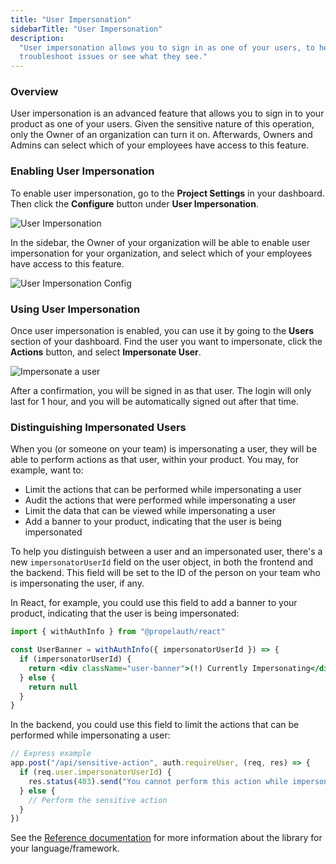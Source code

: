 ```yaml
---
title: "User Impersonation"
sidebarTitle: "User Impersonation"
description:
  "User impersonation allows you to sign in as one of your users, to help them
  troubleshoot issues or see what they see."
---
```


### Overview

User impersonation is an advanced feature that allows you to sign in to your product as one of your users.
Given the sensitive nature of this operation, only the Owner of an organization can turn it on.
Afterwards, Owners and Admins can select which of your employees have access to this feature.

### Enabling User Impersonation

To enable user impersonation, go to the **Project Settings** in your dashboard. Then click the **Configure** button under **User Impersonation**.

![User Impersonation](/images/impersonation-setup.png)

In the sidebar, the Owner of your organization will be able to enable user impersonation for your organization,
and select which of your employees have access to this feature.

![User Impersonation Config](/images/impersonation-config.png)

### Using User Impersonation

Once user impersonation is enabled, you can use it by going to the **Users** section of your dashboard.
Find the user you want to impersonate, click the **Actions** button, and select **Impersonate User**.

![Impersonate a user](/images/impersonation-user.png)

After a confirmation, you will be signed in as that user. The login will only last for 1 hour, and you will be
automatically signed out after that time.

### Distinguishing Impersonated Users

When you (or someone on your team) is impersonating a user, they will be able to perform actions as that user, within your product.
You may, for example, want to:

- Limit the actions that can be performed while impersonating a user
- Audit the actions that were performed while impersonating a user
- Limit the data that can be viewed while impersonating a user
- Add a banner to your product, indicating that the user is being impersonated

To help you distinguish between a user and an impersonated user, there's a new `impersonatorUserId` field on the user object,
in both the frontend and the backend. This field will be set to the ID of the person on your team who is impersonating the user, if any.

In React, for example, you could use this field to add a banner to your product, indicating that the user is being impersonated:

```jsx
import { withAuthInfo } from "@propelauth/react"

const UserBanner = withAuthInfo({ impersonatorUserId }) => {
  if (impersonatorUserId) {
    return <div className="user-banner">(!) Currently Impersonating</div>
  } else {
    return null
  }
}
```

In the backend, you could use this field to limit the actions that can be performed while impersonating a user:

```js
// Express example
app.post("/api/sensitive-action", auth.requireUser, (req, res) => {
  if (req.user.impersonatorUserId) {
    res.status(403).send("You cannot perform this action while impersonating a user")
  } else {
    // Perform the sensitive action
  }
})
```

See the [Reference documentation](/reference) for more information about the library for your language/framework.